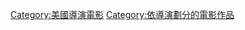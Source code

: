 {{Cat more|提姆·希爾 (導演)}}

{{DEFAULTSORT:Hill, Tim}}
[[Category:美國導演電影|Category:美國導演電影]]
[[Category:依導演劃分的電影作品|Category:依導演劃分的電影作品]]